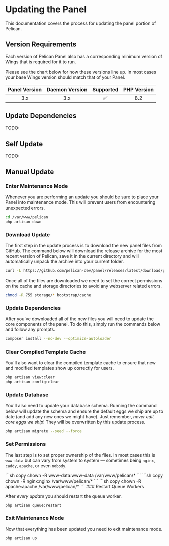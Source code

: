 
# Updating the Panel

This documentation covers the process for updating the panel portion of Pelican.

## Version Requirements

Each version of Pelican Panel also has a corresponding minimum version of Wings that
is required for it to run.  

Please see the chart below for how these versions line up. In
most cases your base Wings version should match that of your Panel.

| Panel Version | Daemon Version | Supported | PHP Version  |
| :-----------: | :------------: | :-------: | :----------: |
| 3.x           | 3.x            | ✅︎        | 8.2          |


## Update Dependencies

TODO:


## Self Update

TODO:

## Manual Update

### Enter Maintenance Mode

Whenever you are performing an update you should be sure to place your Panel into maintenance mode. This will prevent
users from encountering unexpected errors.

```sh
cd /var/www/pelican
php artisan down
```

### Download Update

The first step in the update process is to download the new panel files from GitHub. The command below will download
the release archive for the most recent version of Pelican, save it in the current directory and will automatically
unpack the archive into your current folder.

```sh copy
curl -L https://github.com/pelican-dev/panel/releases/latest/download/panel.tar.gz | tar -xzv
```

Once all of the files are downloaded we need to set the correct permissions on the cache and storage directories to avoid
any webserver related errors.

```sh copy
chmod -R 755 storage/* bootstrap/cache
```

### Update Dependencies

After you've downloaded all of the new files you will need to update the core components of the panel. To do this,
simply run the commands below and follow any prompts.

```sh copy
composer install --no-dev --optimize-autoloader
```

### Clear Compiled Template Cache

You'll also want to clear the compiled template cache to ensure that new and modified templates show up correctly for
users.

```sh
php artisan view:clear
php artisan config:clear
```

### Update Database
You'll also need to update your database schema. Running the command below
will update the schema and ensure the default eggs we ship are up to date (and add any new ones we might have). Just
remember, _never edit core eggs we ship_! They will be overwritten by this update process.

```sh copy
php artisan migrate --seed --force
```

### Set Permissions

The last step is to set proper ownership of the files. In most cases this
is `www-data` but can vary from system to system &mdash; sometimes being `nginx`, `caddy`, `apache`, or even `nobody`.

<Tabs className="unique-tabs">
    <TabItem value="NGINX/Apache">
    ```sh copy
    chown -R www-data:www-data /var/www/pelican/* 
    ```
    </TabItem>
    <TabItem value="Rockey Linux NGINX">
    ```sh copy 
    chown -R nginx:nginx /var/www/pelican/* 
    ```
    </TabItem>
    <TabItem value="Rockey Linux Apaches">
    ```sh copy 
    chown -R apache:apache /var/www/pelican/* 
    ```
    </TabItem>
</Tabs>
### Restart Queue Workers

After _every update_ you should restart the queue worker.

```sh
php artisan queue:restart
```

### Exit Maintenance Mode

Now that everything has been updated you need to exit maintenance mode.

```sh
php artisan up
```
